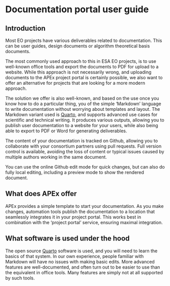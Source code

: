 
# Documentation portal user guide

## Introduction

Most EO projects have various deliverables related to documentation. This can be user guides, design documents or algorithm theoretical basis documents.

The most commonly used approach to this in ESA EO projects, is to use well-known office tools and export the documents to PDF for upload to 
a website. While this approach is not necessarily wrong, and uploading documents to the APEx project portal is certainly
possible, we also want to offer an alternative for projects that are looking for a more modern approach.

The solution we offer is also well-known, and based on the use once you know how to do a particular thing, you of the simple 'Markdown' language to write documentation 
without worrying about templates and layout. The Markdown variant used is [Quarto](https://quarto.org/), and supports
advanced use cases for scientific and technical writing. It produces various outputs, allowing you to publish user documentation
to a website for your users, while also being able to export to PDF or Word for generating deliverables.

The content of your documentation is tracked on Github, allowing you to collaborate with your consortium partners using
pull requests. Full version control is available, avoiding the loss of content or typical issues caused by multiple authors
working in the same document.

You can use the online Github edit mode for quick changes, but can also do fully local editing,
including a preview mode to show the rendered document.


## What does APEx offer

APEx provides a simple template to start your documentation. As you make changes, automation tools publish the documentation
to a location that seamlessly integrates it in your project portal.
This works best in combination with the 'project portal' service, ensuring maximal integration.

## What software is used under the hood

The open source [Quarto](https://quarto.org/) software is used, and you will need to learn the basics of that system.
In our own experience, people familiar with Markdown will have no issues with making basic edits. More advanced features
are well-documented, and often turn out to be easier to use than the equivalent in office tools. Many features are simply not
at all supported by such tools.

